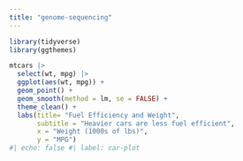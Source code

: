 ```yaml
---
title: "genome-sequencing"
---
```


```r
library(tidyverse)
library(ggthemes) 
```

```r
mtcars |>
  select(wt, mpg) |>
  ggplot(aes(wt, mpg)) +
  geom_point() +
  geom_smooth(method = lm, se = FALSE) +
  theme_clean() +
  labs(title= "Fuel Efficiency and Weight",
       subtitle = "Heavier cars are less fuel efficient",
       x = "Weight (1000s of lbs)",
       y = "MPG")
#| echo: false #| label: car-plot
```


